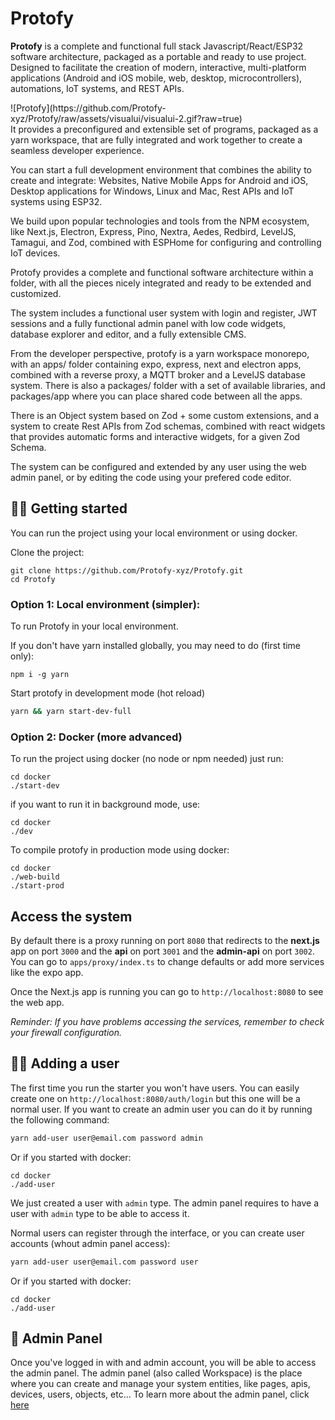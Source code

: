 # Protofy

**Protofy** is a complete and functional full stack Javascript/React/ESP32 software architecture, packaged as a portable and ready to use project.
Designed to facilitate the creation of modern, interactive, multi-platform applications (Android and iOS mobile, web, desktop, microcontrollers), automations, IoT systems, and REST APIs. 

<div style={{marginTop: "50px", marginBottom: "50px"}}>
![Protofy](https://github.com/Protofy-xyz/Protofy/raw/assets/visualui/visualui-2.gif?raw=true)
</div>
It provides a preconfigured and extensible set of programs, packaged as a yarn workspace, that are fully integrated and work together to create a seamless developer experience.

You can start a full development environment that combines the ability to create and integrate: Websites, Native Mobile Apps for Android and iOS, Desktop applications for Windows, Linux and Mac, Rest APIs and IoT systems using ESP32.

We build upon popular technologies and tools from the NPM ecosystem, like Next.js, Electron, Express, Pino, Nextra, Aedes, Redbird, LevelJS, Tamagui, and Zod, combined with ESPHome for configuring and controlling IoT devices.

Protofy provides a complete and functional software architecture within a folder, with all the pieces nicely integrated and ready to be extended and customized.

The system includes a functional user system with login and register, JWT sessions and a fully functional admin panel with low code widgets, database explorer and editor, and a fully extensible CMS.

From the developer perspective, protofy is a yarn workspace monorepo, with an apps/ folder containing expo, express, next and electron apps, combined with a reverse proxy, a MQTT broker and a LevelJS database system.
There is also a packages/ folder with a set of available libraries, and packages/app where you can place shared code between all the apps.

There is an Object system based on Zod + some custom extensions, and a system to create Rest APIs from Zod schemas, combined with react widgets that provides automatic forms and interactive widgets, for a given Zod Schema.

The system can be configured and extended by any user using the web admin panel, or by editing the code using your prefered code editor. 


## 🏃‍♂️ Getting started

You can run the project using your local environment or using docker.

Clone the project:

```
git clone https://github.com/Protofy-xyz/Protofy.git
cd Protofy
```

### Option 1: Local environment (simpler): 

To run Protofy in your local environment. 

If you don't have yarn installed globally, you may need to do (first time only):

```
npm i -g yarn
```

Start protofy in development mode (hot reload)

```sh
yarn && yarn start-dev-full
```


### Option 2: Docker (more advanced)

To run the project using docker (no node or npm needed) just run:

```
cd docker
./start-dev
```

if you want to run it in background mode, use:

```
cd docker
./dev
```

To compile protofy in production mode using docker:

```
cd docker
./web-build
./start-prod
```

## Access the system

By default there is a proxy running on port `8080` that redirects to the **next.js** app on port `3000` and the **api** on port `3001` and the **admin-api** on port `3002`. You can go to `apps/proxy/index.ts` to change defaults or add more services like the expo app.

Once the Next.js app is running you can go to `http://localhost:8080` to see the web app. 

*Reminder: If you have problems accessing the services, remember to check your firewall configuration.*

## 🙋‍♂️ Adding a user
The first time you run the starter you won't have users. You can easily create one on `http://localhost:8080/auth/login` but this one will be a normal user. If you want to create an admin user you can do it by running the following command:

```sh
yarn add-user user@email.com password admin
```

Or if you started with docker: 

```
cd docker
./add-user
```

We just created a user with `admin` type.
The admin panel requires to have a user with `admin` type to be able to access it.

Normal users can register through the interface, or you can create user accounts (whout admin panel access):

```sh
yarn add-user user@email.com password user
```

Or if you started with docker: 

```
cd docker
./add-user
```

## 🔨 Admin Panel
Once you've logged in with and admin account, you will be able to access the admin panel. The admin panel (also called Workspace) is the place where you can create and manage your system entities, like pages, apis, devices, users, objects, etc...
To learn more about the admin panel, click [here](/workspace)